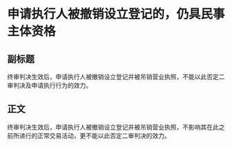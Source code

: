 # 申请执行人被撤销设立登记的，仍具民事主体资格
## 副标题
终审判决生效后，申请执行人被撤销设立登记并被吊销营业执照，不能以此否定二审判决及申请执行行为的效力。
## 正文
终审判决生效后，申请执行人被撤销设立登记并被吊销营业执照，不影响其在此之前所进行的正常交易活动，更不能以此否定二审判决的效力。